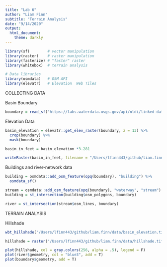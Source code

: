 ```yaml
---
title: "Lab 6"
author: "Liam Finn"
subtitle: "Terrain Analysis"
date: "9/14/2020"
output:
  html_document:
    theme: darkly
---
```


```r
library(sf)        # vector manipulation
library(raster)    # raster manipulation
library(fasterize) # "faster" raster
library(whitebox)  # terrain analysis

# Data libraries
library(osmdata)   # OSM API
library(elevatr)   # Elevation  Web Tiles
```

COLLECTING DATA

Basin Boundary
```r
boundary = read_sf("https://labs.waterdata.usgs.gov/api/nldi/linked-data/nwissite/USGS-11119750/basin")
```


Elevation Data
```r
basin_elevation = elevatr::get_elev_raster(boundary, z = 13) %>%
  crop(boundary) %>% 
  mask(boundary) 

basin_in_feet = basin_elevation *3.281

writeRaster(basin_in_feet, filename = "/Users/lfinn443/github/liam.finn/data/basin_elevation.tif", overwrite = T)
```


Buildings and river-network data
```r
building = osmdata::add_osm_feature(opq(boundary), "building") %>% 
  osmdata_sf()

stream = osmdata::add_osm_feature(opq(boundary), "waterway", "stream") %>% osmdata_sf()
building = st_intersection(building$osm_polygons, boundary)

river = st_intersection(stream$osm_lines, boundary)
```


TERRAIN ANALYSIS

Hillshade
```r
wbt_hillshade("/Users/lfinn443/github/liam.finn/data/basin_elevation.tif", "/Users/lfinn443/github/liam.finn/data/hillshade.tif")

hillshade = raster("/Users/lfinn443/github/liam.finn/data/hillshade.tif")

plot(hillshade, col = gray.colors(256, alpha = .5), legend = F)
plot(river$geometry, col = "blue3", add = T)
plot(boundary$geometry, add = T)
```

